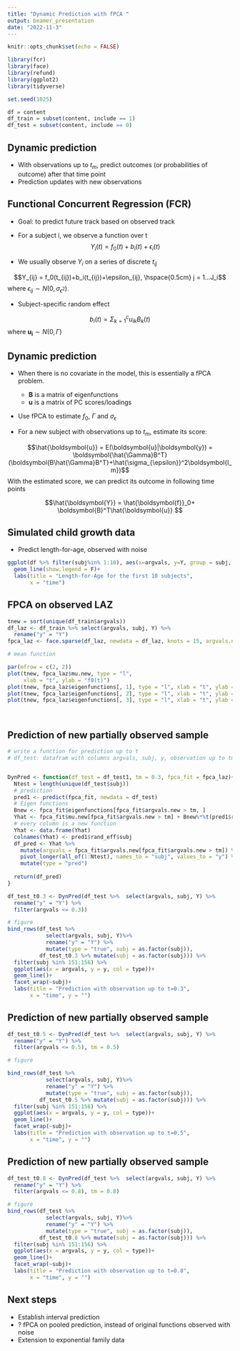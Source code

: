 ```yaml
---
title: "Dynamic Prediction with fPCA "
output: beamer_presentation
date: "2022-11-3"
---
```


```r
knitr::opts_chunk$set(echo = FALSE)

library(fcr)
library(face)
library(refund)
library(ggplot2)
library(tidyverse)

set.seed(1025)

df = content
df_train = subset(content, include == 1)
df_test = subset(content, include == 0)
```

## Dynamic prediction 

- With observations up to $t_m$, predict outcomes (or probabilities of outcome) after that time point
- Prediction updates with new observations


## Functional Concurrent Regression (FCR)

- Goal: to predict future track based on observed track

- For a subject i, we observe a function over t
$$Y_i(t)=f_0(t)+b_i(t)+\epsilon_i(t)$$
- We usually observe $Y_i$ on a series of discrete $t_{ij}$

$$Y_{ij} = f_0(t_{ij})+b_i(t_{ij})+\epsilon_{ij}, \hspace{0.5cm} j = 1...J_i$$
where $\epsilon_{ij} \sim N(0, \sigma_{\epsilon^2})$.

- Subject-specific random effect

$$b_i(t) = \Sigma_{k=1}^c u_{ik}B_k(t)$$
where $\boldsymbol{u_i}\sim N(0, \Gamma)$


## Dynamic prediction

- When there is no covariate in the model, this is essentially a fPCA problem.

  - $\boldsymbol{B}$ is a matrix of eigenfunctions
  - $\boldsymbol{u}$ is a matrix of PC scores/loadings

- Use fPCA to estimate $f_0$, $\Gamma$ and $\sigma_{\epsilon}$


- For a new subject with observations up to $t_m$, estimate its score: 

$$\hat{\boldsymbol{u}} = E(\boldsymbol{u}|\boldsymbol{y}) =  \boldsymbol{\hat{\Gamma}B^T}(\boldsymbol{B\hat{\Gamma}B^T}+\hat{\sigma_{\epsilon}}^2\boldsymbol{I_m})$$
With the estimated score, we can predict its outcome in following time points

$$\hat{\boldsymbol{Y}} = \hat{\boldsymbol{f}}_0+ \boldsymbol{B}^T\hat{\boldsymbol{u}} $$


## Simulated child growth data

- Predict length-for-age, observed with noise


```r
ggplot(df %>% filter(subj%in% 1:10), aes(x=argvals, y=Y, group = subj, col = as.factor(subj)))+
  geom_line(show.legend = F)+
  labs(title = "Length-for-Age for the first 10 subjects",
       x = "time")
``` 


## FPCA on observed LAZ

```r
tnew = sort(unique(df_train$argvals))
df_laz <- df_train %>% select(argvals, subj, Y) %>%
  rename("y" = "Y")
fpca_laz <- face.sparse(df_laz, newdata = df_laz, knots = 15, argvals.new = tnew, calculate.scores = TRUE)

# mean function

par(mfrow = c(2, 2))
plot(tnew, fpca_laz$mu.new, type = "l", 
     xlab = "t", ylab = "f0(t)")
plot(tnew, fpca_laz$eigenfunctions[, 1], type = "l", xlab = "t", ylab = "PC1")
plot(tnew, fpca_laz$eigenfunctions[, 2], type = "l", xlab = "t", ylab = "PC2")
plot(tnew, fpca_laz$eigenfunctions[, 3], type = "l", xlab = "t", ylab = "PC3")




```

## Prediction of new partially observed sample

```r
# write a function for prediction up to t
# df_test: datafram with columns argvals, subj, y, observation up to tm


DynPred <- function(df_test = df_test1, tm = 0.3, fpca_fit = fpca_laz){
  Ntest = length(unique(df_test$subj))
  # prediction
  pred1 <- predict(fpca_fit, newdata = df_test)
  # Eigen functions
  Bnew <- fpca_fit$eigenfunctions[fpca_fit$argvals.new > tm, ]
  Yhat <- fpca_fit$mu.new[fpca_fit$argvals.new > tm] + Bnew%*%t(pred1$rand_eff$scores)
  # every column is a new function
  Yhat <- data.frame(Yhat)
  colnames(Yhat) <- pred1$rand_eff$subj
  df_pred <- Yhat %>% 
    mutate(argvals = fpca_fit$argvals.new[fpca_fit$argvals.new > tm]) %>% 
    pivot_longer(all_of(1:Ntest), names_to = "subj", values_to = "y") %>%
    mutate(type = "pred")
  
  return(df_pred)
}
```


```r
df_test_t0.3 <- DynPred(df_test %>%  select(argvals, subj, Y) %>%
  rename("y" = "Y") %>% 
  filter(argvals <= 0.3))

# figure 
bind_rows(df_test %>% 
            select(argvals, subj, Y)%>% 
            rename("y" = "Y") %>% 
            mutate(type = "true", subj = as.factor(subj)), 
          df_test_t0.3 %>% mutate(subj = as.factor(subj))) %>% 
  filter(subj %in% 151:156) %>% 
  ggplot(aes(x = argvals, y = y, col = type))+
  geom_line()+
  facet_wrap(~subj)+
  labs(title = "Prediction with observation up to t=0.3", 
       x = "time", y = "")
```

## Prediction of new partially observed sample

```r
df_test_t0.5 <- DynPred(df_test %>%  select(argvals, subj, Y) %>%
  rename("y" = "Y") %>% 
  filter(argvals <= 0.5), tm = 0.5)

# figure 

bind_rows(df_test %>% 
            select(argvals, subj, Y)%>% 
            rename("y" = "Y") %>% 
            mutate(type = "true", subj = as.factor(subj)), 
          df_test_t0.5 %>% mutate(subj = as.factor(subj))) %>% 
  filter(subj %in% 151:156) %>% 
  ggplot(aes(x = argvals, y = y, col = type))+
  geom_line()+
  facet_wrap(~subj)+
  labs(title = "Prediction with observation up to t=0.5", 
       x = "time", y = "")

```

## Prediction of new partially observed sample

```r
df_test_t0.8 <- DynPred(df_test %>%  select(argvals, subj, Y) %>%
  rename("y" = "Y") %>% 
  filter(argvals <= 0.8), tm = 0.8)

# figure 
bind_rows(df_test %>% 
            select(argvals, subj, Y)%>% 
            rename("y" = "Y") %>% 
            mutate(type = "true", subj = as.factor(subj)), 
          df_test_t0.8 %>% mutate(subj = as.factor(subj))) %>% 
  filter(subj %in% 151:156) %>% 
  ggplot(aes(x = argvals, y = y, col = type))+
  geom_line()+
  facet_wrap(~subj)+
  labs(title = "Prediction with observation up to t=0.8", 
       x = "time", y = "")

```

## Next steps

- Establish interval prediction
- ? fPCA on pooled prediction, instead of original functions observed with noise
- Extension to exponential family data